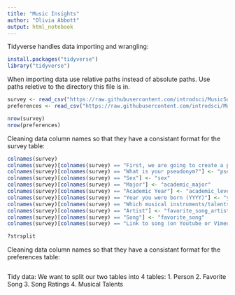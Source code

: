 ```yaml
---
title: "Music Insights"
author: "Olivia Abbott"
output: html_notebook
---
```


Tidyverse handles data importing and wrangling:

```r
install.packages("tidyverse")
library("tidyverse")
```

When importing data use relative paths instead of absolute paths. Use paths reletive to the directory this file is in.

```r
survey <- read_csv("https://raw.githubusercontent.com/introdsci/MusicSurvey/master/music-survey.csv")
preferences <- read_csv("https://raw.githubusercontent.com/introdsci/MusicSurvey/master/preferences-survey.csv")

nrow(survey)
nrow(preferences)
```

Cleaning data column names so that they have a consistant format for the survey table:

```r
colnames(survey)
colnames(survey)[colnames(survey) == "First, we are going to create a pseudonym for you to keep this survey anonymous (more or less). Which pseudonym generator would you prefer?"] <- "psuedonym_generator"
colnames(survey)[colnames(survey) == "What is your pseudonym?"] <- "pseudonym"
colnames(survey)[colnames(survey) == "Sex"] <- "sex"
colnames(survey)[colnames(survey) == "Major"] <- "academic_major"
colnames(survey)[colnames(survey) == "Academic Year"] <- "academic_level"
colnames(survey)[colnames(survey) == "Year you were born (YYYY)"] <- "year_born"
colnames(survey)[colnames(survey) == "Which musical instruments/talents do you play? (Select all that apply)"] <- "instrument_list"
colnames(survey)[colnames(survey) == "Artist"] <- "favorite_song_artist"
colnames(survey)[colnames(survey) == "Song"] <- "favorite_song"
colnames(survey)[colnames(survey) == "Link to song (on Youtube or Vimeo)"] <- "facorite_song_link"

?strsplit
```

Cleaning data column names so that they have a consistant format for the preferences table:

```r

```


Tidy data:
  We want to split our two tables into 4 tables:
  1. Person
  2. Favorite Song
  3. Song Ratings
  4. Musical Talents
  

  
  
  
  
  
  
  
  
  